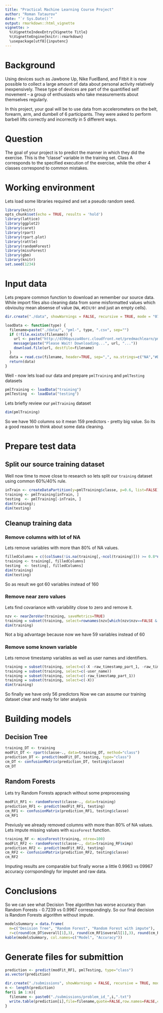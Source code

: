 ```yaml
---
title: "Practical Machine Learning Course Project"
author: "Roman Tataurov"
date: "`r Sys.Date()`"
output: rmarkdown::html_vignette
vignette: >
  %\VignetteIndexEntry{Vignette Title}
  %\VignetteEngine{knitr::rmarkdown}
  \usepackage[utf8]{inputenc}
---
```


# Background

Using devices such as Jawbone Up, Nike FuelBand, and Fitbit it is now possible to collect a large amount of data about personal activity relatively inexpensively. These type of devices are part of the quantified self movement – a group of enthusiasts who take measurements about themselves regularly. 

In this project, your goal will be to use data from accelerometers on the belt, forearm, arm, and dumbell of 6 participants. They were asked to perform barbell lifts correctly and incorrectly in 5 different ways. 

# Question

The goal of your project is to predict the manner in which they did the exercise. This is the "classe" variable in the training set. Class A corresponds to the specified execution of the exercise, while the other 4 classes correspond to common mistakes. 

# Working environment

Lets load some libraries required and set a pseudo random seed.

```r
library(knitr)
opts_chunk$set(echo = TRUE, results = 'hold')
library(lattice)
library(ggplot2)
library(caret)
library(rpart)
library(rpart.plot)
library(rattle)
library(randomForest)
library(missForest)
library(gbm)
library(knitr)
set.seed(1234)
```

# Input data

Lets prepare common function to download an remember our source data. While import files also cleaning data from some misformatted values which obvioulsy mean absense of value (``NA``, ``#DIV/0!`` and just an empty cells).

```r
dir.create("./data", showWarnings = FALSE, recursive = TRUE, mode = "0777")

loadData <- function(type) {
  filename=paste("./data/", "pml-", type, ".csv", sep="")
  if (!file.exists(filename)) {
    url <- paste("http://d396qusza40orc.cloudfront.net/predmachlearn/pml-", type ,".csv", sep="")
    message(paste("Please Wait! Downloading...", url, "..."))
    download.file(url, destfile=filename)
  } 
  data = read.csv(filename, header=TRUE, sep=",", na.strings=c("NA","#DIV/0!",""))
  return(data)
}
```

Well - now lets load our data and prepare ``pmlTraining`` and ``pmlTesting`` datasets

```r
pmlTraining <- loadData("training")
pmlTesting  <- loadData("testing")
```

Lets briefly review our ``pmlTraining`` dataset

```r
dim(pmlTraining) 
```

So we have 160 columns so it mean 159 predictors - pretty big value. So its a good reason to think about some data cleaning. 

# Prepare test data

## Split our source training dataset

Well now time to move close to research so lets split our ``training`` dataset using common 60%/40% rule. 

```r
inTrain <- createDataPartition(y=pmlTraining$classe, p=0.6, list=FALSE)
training <- pmlTraining[inTrain, ]
testing  <- pmlTraining[-inTrain, ]
dim(training); 
dim(testing)
```

## Cleanup training data

### Remove columns with lot of NA

Lets remove variables with more than 80% of NA values.  

```r
filledColumns = c((colSums(!is.na(training[,-ncol(training)])) >= 0.8*nrow(training)))
training <- training[, filledColumns]
testing  <- testing[, filledColumns]
dim(training)
dim(testing)
```

So as result we got 60 variables instead of 160

### Remove near zero values

Lets find covariance with variability close to zero and remove it.

```r
nzv <- nearZeroVar(training, saveMetrics=TRUE)
training = subset(training, select=rownames(nzv[which(nzv$nzv==FALSE & nzv$zeroVar==FALSE),]))
dim(training)
```

Not a big advantage because now we have 59 variables instead of 60 

### Remove some known variable

Lets remove timestamp variables as well as user names and identifiers.

```r
training = subset(training, select=c(-X -raw_timestamp_part_1, -raw_timestamp_part_2, -cvtd_timestamp))
training = subset(training, select=c(-user_name))
training = subset(training, select=c(-raw_timestamp_part_1))
training = subset(training, select=c(-X))
dim(training)
```

So finally we have only 56 predictors
Now we can assume our training dataset clear and ready for later analysis 

# Building models

## Decision Tree

```r
training_DT <- training
modFit_DT <- rpart(classe~., data=training_DT, method="class")
prediction_DT <- predict(modFit_DT, testing, type="class")
cm_DT <- confusionMatrix(prediction_DT, testing$classe)
cm_DT
```

## Random Forests

Lets try Random Forests apprach without some preprocessing 

```r
modFit_RF1 <- randomForest(classe~., data=training)
prediction_RF1 <- predict(modFit_RF1, testing)
cm_RF1 <- confusionMatrix(prediction_RF1, testing$classe)
cm_RF1
```

Previusly we already removed columns with more than 80% of NA values. Lets impute missing values with ``missForest`` function.

```r
training_RF <- missForest(training, ntree=100)
modFit_RF2 <- randomForest(classe~., data=training_RF$ximp)
prediction_RF2 <- predict(modFit_RF2, testing)
cm_RF2 <- confusionMatrix(prediction_RF2, testing$classe)
cm_RF2
```

Imputing results are comparable but finally worse a little 0.9963 vs 09967 accuracy corrspondingly for imputet and raw data.

# Conclusions

So we can see what Decision Tree algorithm has worse accuracy than Random Forests - 0.7239 vs 0.9967 correspondingly. So our final decision is Random Forests algorithm without impute. 

```r
modelsSummary = data.frame(
  m=c("Desision Tree", "Random Forest", "Random Forest with impute"), 
  r=c(round(cm_DT$overall[1],3), round(cm_RF1$overall[1],3), round(cm_RF2$overall[1],3)))
kable(modelsSummary, col.names=c("Model", "Accuracy"))
```

# Generate files for submittion

```r
prediction <- predict(modFit_RF1, pmlTesting, type="class")
as.vector(prediction)

dir.create("./submissions", showWarnings = FALSE, recursive = TRUE, mode = "0777")
n <- length(prediction)
for(i in 1:n){
  filename <- paste0("./submissions/problem_id_",i,".txt")
  write.table(prediction[i],file=filename,quote=FALSE,row.names=FALSE,col.names=FALSE)
}
```
